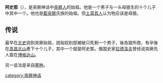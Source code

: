 {{Notability Unreferenced|time=2018-08-02T09:23:56+00:00}}
{{Unreferenced|time=2018-08-02T09:22:55+00:00}}

'''阿史那'''（{{lang-tr|'''Asena''' / '''Aşina'''}}），是突厥神话中[[突厥人|突厥人]]的始祖。他是一个男子与一头母狼生的十个儿子中其中一个。他也是[[藍突厥|藍突厥]]氏族的始祖。但[[土耳其人|土耳其人]]认为牠应该是母狼。

==传说==
最早在[[北史|北史]]説到突厥始祖，説匈奴别部被破只死剩一个男子，後為狼所救，有孕後在[[高昌|高昌]][[北山|北山]]產下十个儿子，其中一个就是阿史那。俄国史家[[拉德洛夫|拉德洛夫]]曾经说突厥先人窟在[[博格达山|博格达山]]。

另一说法是来自[[塞种|塞种]]。

{{Stub}}
{{古突厥}}
[[category:突厥神话|category:突厥神话]]